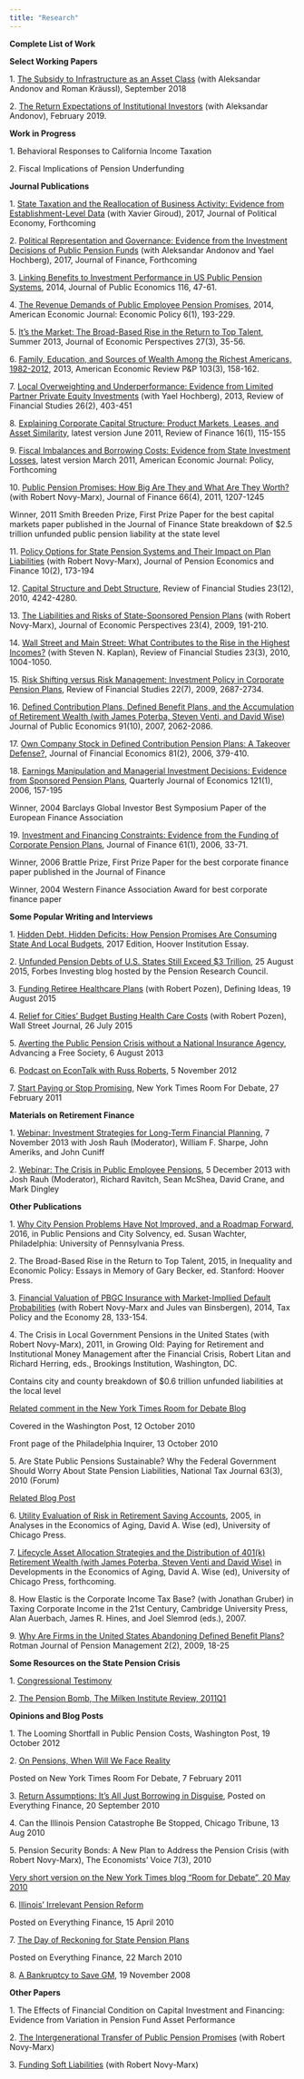 ```yaml
---
title: "Research"
---
```


__Complete List of Work__

**Select Working Papers**

1\. [The Subsidy to Infrastructure as an Asset Class](https://www.nber.org/papers/w25045) (with Aleksandar Andonov and Roman Kräussl), September 2018 

2\. [The Return Expectations of Institutional Investors](https://www.gsb.stanford.edu/faculty-research/working-papers/return-expectations-institutional-investors) (with Aleksandar Andonov), February 2019.

**Work in Progress**

1\. Behavioral Responses to California Income Taxation

2\. Fiscal Implications of Pension Underfunding

**Journal Publications**

1\. [State Taxation and the Reallocation of Business Activity: Evidence from Establishment-Level Data]('https://www.nber.org/papers/w21534') (with Xavier Giroud), 2017, Journal of Political Economy, Forthcoming

2\. [Political Representation and Governance: Evidence from the Investment Decisions of Public Pension Funds](https://www.semanticscholar.org/paper/Political-Representation-and-Governance-%3A-Evidence-Andonov-Hochberg/9c83dbd8b225848136e955f24477c6b9a0258300) (with Aleksandar Andonov and Yael Hochberg), 2017, Journal of Finance, Forthcoming

3\. [Linking Benefits to Investment Performance in US Public Pension Systems](https://www.nber.org/papers/w18491), 2014, Journal of Public Economics 116, 47-61.

4\. [The Revenue Demands of Public Employee Pension Promises](https://www.nber.org/papers/w18489), 2014, American Economic Journal: Economic Policy 6(1), 193-229.

5\. [It's the Market: The Broad-Based Rise in the Return to Top Talent](https://www.gsb.stanford.edu/faculty-research/publications/its-market-broad-based-rise-return-top-talent), Summer 2013, Journal of Economic Perspectives 27(3), 35-56.

6\. [Family, Education, and Sources of Wealth Among the Richest Americans, 1982-2012](https://www.jstor.org/stable/23469721?seq=1#metadata_info_tab_contents), 2013, American Economic Review P&P 103(3), 158-162.

7\. [Local Overweighting and Underperformance: Evidence from Limited Partner Private Equity Investments](https://www.nber.org/papers/w17122) (with Yael Hochberg), 2013, Review of Financial Studies 26(2), 403-451

8\. [Explaining Corporate Capital Structure: Product Markets, Leases, and Asset Similarity](http://citeseerx.ist.psu.edu/viewdoc/download?doi=10.1.1.423.4524&rep=rep1&type=pdf), latest version June 2011, Review of Finance 16(1), 115-155

9\. [Fiscal Imbalances and Borrowing Costs: Evidence from State Investment Losses](https://www.aeaweb.org/articles?id=10.1257/pol.4.2.182), latest version March 2011, American Economic Journal: Policy, Forthcoming

10\. [Public Pension Promises: How Big Are They and What Are They Worth?](https://www.semanticscholar.org/paper/Public-Pension-Promises-%3A-How-Big-Are-They-and-What-Novy-Marx-Rauh/2c3db8bc61184d9380f8b291639dc419d89fa133)(with Robert Novy-Marx), Journal of Finance 66(4), 2011, 1207-1245 

Winner, 2011 Smith Breeden Prize, First Prize Paper for the best capital markets paper published in the Journal of Finance State breakdown of $2.5 trillion unfunded public pension liability at the state level

11\. [Policy Options for State Pension Systems and Their Impact on Plan Liabilities](https://www.nber.org/papers/w16453) (with Robert Novy-Marx), Journal of Pension Economics and Finance 10(2), 173-194

12\. [Capital Structure and Debt Structure](https://www.nber.org/papers/w14488), Review of Financial Studies 23(12), 2010, 4242-4280.

13\. [The Liabilities and Risks of State-Sponsored Pension Plans](https://www.semanticscholar.org/paper/The-Liabilities-and-Risks-of-State-Sponsored-Plans-Novy-Marx-Rauh/32c39e18c24da51e87522dfc15e40d43d99507ef) (with Robert Novy-Marx), Journal of Economic Perspectives 23(4), 2009, 191-210.

14\. [Wall Street and Main Street: What Contributes to the Rise in the Highest Incomes?](https://www.nber.org/papers/w13270) (with Steven N. Kaplan), Review of Financial Studies 23(3), 2010, 1004-1050.

15\. [Risk Shifting versus Risk Management: Investment Policy in Corporate Pension Plans](https://www.nber.org/papers/w13240), Review of Financial Studies 22(7), 2009, 2687-2734.

16\. [Defined Contribution Plans, Defined Benefit Plans, and the Accumulation of Retirement Wealth (with James Poterba, Steven Venti, and David Wise)](https://www.nber.org/papers/w12597) Journal of Public Economics 91(10), 2007, 2062-2086.

17\. [Own Company Stock in Defined Contribution Pension Plans: A Takeover Defense?](https://www.sciencedirect.com/science/article/pii/S0304405X06000195), Journal of Financial Economics 81(2), 2006, 379-410.

18\. [Earnings Manipulation and Managerial Investment Decisions: Evidence from Sponsored Pension Plans](https://www.nber.org/papers/w10543), Quarterly Journal of Economics 121(1), 2006, 157-195 

Winner, 2004 Barclays Global Investor Best Symposium Paper of the European Finance Association

19\. [Investment and Financing Constraints: Evidence from the Funding of Corporate Pension Plans](http://citeseerx.ist.psu.edu/viewdoc/summary?doi=10.1.1.453.2750), Journal of Finance 61(1), 2006, 33-71.

Winner, 2006 Brattle Prize, First Prize Paper for the best corporate finance paper published in the Journal of Finance

Winner, 2004 Western Finance Association Award for best corporate finance paper

**Some Popular Writing and Interviews**

1\. [Hidden Debt, Hidden Deficits: How Pension Promises Are Consuming State And Local Budgets](https://www.hoover.org/research/hidden-debt-hidden-deficits-2017-edition), 2017 Edition, Hoover Institution Essay.

2\. [Unfunded Pension Debts of U.S. States Still Exceed $3 Trillion](https://www.forbes.com/sites/pensionresearchcouncil/2015/08/25/unfunded-pension-debts-of-u-s-states-still-exceed-3-trillion/#5d1052d94d6a), 25 August 2015, Forbes Investing blog hosted by the Pension Research Council.

3\. [Funding Retiree Healthcare Plans](https://www.hoover.org/research/funding-retiree-healthcare-plans) (with Robert Pozen), Defining Ideas, 19 August 2015

4\. [Relief for Cities’ Budget Busting Health Care Costs](https://www.brookings.edu/blog/usc-brookings-schaeffer-on-health-policy/2015/07/26/relief-for-cities-budget-busting-health-care-costs/) (with Robert Pozen), Wall Street Journal, 26 July 2015

5\. [Averting the Public Pension Crisis without a National Insurance Agency](https://www.hoover.org/research/averting-public-pension-crisis-without-national-insurance-agency), Advancing a Free Society, 6 August 2013

6\. [Podcast on EconTalk with Russ Roberts](http://www.econtalk.org/joshua-rauh-on-public-pensions/), 5 November 2012

7\. [Start Paying or Stop Promising](https://www.nytimes.com/roomfordebate/2011/02/27/why-not-401ks-for-public-employees/start-paying-or-stop-promising), New York Times Room For Debate, 27 February 2011

**Materials on Retirement Finance**

1\. [Webinar: Investment Strategies for Long-Term Financial Planning](https://www.youtube.com/watch?v=nbzRBLHU3MI), 7 November 2013 with Josh Rauh (Moderator), William F. Sharpe, John Ameriks, and John Cuniff

2\. [Webinar: The Crisis in Public Employee Pensions](https://www.youtube.com/watch?v=Mn8SYkjcz3k&feature=youtu.be), 5 December 2013
with Josh Rauh (Moderator), Richard Ravitch, Sean McShea, David Crane, and Mark Dingley

**Other Publications**

1\. [Why City Pension Problems Have Not Improved, and a Roadmap Forward](https://www.hoover.org/research/why-city-pension-problems-have-not-improved-and-roadmap-forward), 2016, in Public Pensions and City Solvency, ed. Susan Wachter, Philadelphia: University of Pennsylvania Press.

2\. The Broad-Based Rise in the Return to Top Talent, 2015, in Inequality and Economic Policy: Essays in Memory of Gary Becker, ed. Stanford: Hoover Press.

3\. [Financial Valuation of PBGC Insurance with Market-Impllied Default Probabilities](https://www.nber.org/chapters/c13053) (with Robert Novy-Marx and Jules van Binsbergen), 2014, Tax Policy and the Economy 28, 133-154.

4\. The Crisis in Local Government Pensions in the United States (with Robert Novy-Marx), 2011, in Growing Old: Paying for Retirement and Institutional Money Management after the Financial Crisis, Robert Litan and Richard Herring, eds., Brookings Institution, Washington, DC.

Contains city and county breakdown of $0.6 trillion unfunded liabilities at the local level

[Related comment in the New York Times Room for Debate Blog](https://www.nytimes.com/roomfordebate/2011/02/06/will-new-york-citys-pensions-be-cut/on-pensions-when-will-we-face-reality)

Covered in the Washington Post, 12 October 2010

Front page of the Philadelphia Inquirer, 13 October 2010 

5\. Are State Public Pensions Sustainable? Why the Federal Government Should Worry About State Pension Liabilities, National Tax Journal 63(3), 2010 (Forum)

[Related Blog Post](https://kelloggfinance.wordpress.com/2010/03/22/the-day-of-reckoning-for-state-pension-plans/)

6\. [Utility Evaluation of Risk in Retirement Saving Accounts](www.nber.org/chapters/c10356), 2005, in Analyses in the Economics of Aging, David A. Wise (ed), University of Chicago Press.

7\. [Lifecycle Asset Allocation Strategies and the Distribution of 401(k) Retirement Wealth (with James Poterba, Steven Venti and David Wise)](www.nber.org/papers/w11974) in Developments in the Economics of Aging, David A. Wise (ed), University of Chicago Press, forthcoming.

8\. How Elastic is the Corporate Income Tax Base? (with Jonathan Gruber) in Taxing Corporate Income in the 21st Century, Cambridge University Press, Alan Auerbach, James R. Hines, and Joel Slemrod (eds.), 2007.

9\. [Why Are Firms in the United States Abandoning Defined Benefit Plans?](http://icpmnetwork.com/research-paper/why-are-firms-in-the-united-states-abandoning-defined-benefit-plans/) Rotman Journal of Pension Management 2(2), 2009, 18-25

**Some Resources on the State Pension Crisis**

1\. [Congressional Testimony](https://www.pensions.senate.gov/content/how-multiemployer-pension-system-affects-stakeholders)

2\. [The Pension Bomb, The Milken Institute Review, 2011Q1](https://www.milkeninstitute.org/publications/view/449)

**Opinions and Blog Posts**

1\. The Looming Shortfall in Public Pension Costs, Washington Post, 19 October 2012

2\. [On Pensions, When Will We Face Reality](https://www.nytimes.com/roomfordebate/2011/02/06/will-new-york-citys-pensions-be-cut/on-pensions-when-will-we-face-reality)

Posted on New York Times Room For Debate, 7 February 2011

3\. [Return Assumptions: It's All Just Borrowing in Disguise](https://kelloggfinance.wordpress.com/2010/09/20/return-assumptions-its-all-just-borrowing-in-disguise/), Posted on Everything Finance, 20 September 2010

4\. Can the Illinois Pension Catastrophe Be Stopped, Chicago Tribune, 13 Aug 2010

5\. Pension Security Bonds: A New Plan to Address the Pension Crisis (with Robert Novy-Marx), The Economists' Voice 7(3), 2010

[Very short version on the New York Times blog "Room for Debate", 20 May 2010](https://roomfordebate.blogs.nytimes.com/2010/05/20/can-states-fix-their-pension-problems/#joshua)

6\. [Illinois' Irrelevant Pension Reform](https://kelloggfinance.wordpress.com/2010/04/15/illinois-irrelevant-pension-reform/)

Posted on Everything Finance, 15 April 2010

7\. [The Day of Reckoning for State Pension Plans](https://kelloggfinance.wordpress.com/2010/03/22/the-day-of-reckoning-for-state-pension-plans/)

Posted on Everything Finance, 22 March 2010

8\. [A Bankruptcy to Save GM](https://voxeu.org/article/gm-solution-chapter-11-government-restructuring-finance), 19 November 2008

**Other Papers**

1\. The Effects of Financial Condition on Capital Investment and Financing: Evidence from Variation in Pension Fund Asset Performance

2\. [The Intergenerational Transfer of Public Pension Promises](https://www.nber.org/papers/w14343) (with Robert Novy-Marx)

3\. [Funding Soft Liabilities](https://www.nber.org/chapters/c13294) (with Robert Novy-Marx)

<style type="text/css">

body{ /* Normal  */
      font-family: Helvetica;
      font-size: 11px;
  }
td {  /* Table  */
  font-size: 8px;
  color: Black;
}
h1.title {
  font-size: 20px;
  color: Maroon;
}

